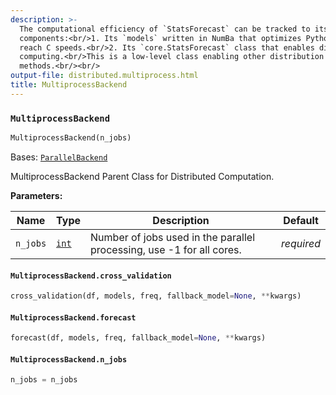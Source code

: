 ```yaml
---
description: >-
  The computational efficiency of `StatsForecast` can be tracked to its two core
  components:<br/>1. Its `models` written in NumBa that optimizes Python code to
  reach C speeds.<br/>2. Its `core.StatsForecast` class that enables distributed
  computing.<br/>This is a low-level class enabling other distribution
  methods.<br/><br/>
output-file: distributed.multiprocess.html
title: MultiprocessBackend
---
```


### `MultiprocessBackend`

```python
MultiprocessBackend(n_jobs)
```

Bases: <code>[ParallelBackend](#statsforecast.core.ParallelBackend)</code>

MultiprocessBackend Parent Class for Distributed Computation.

**Parameters:**

Name | Type | Description | Default
---- | ---- | ----------- | -------
`n_jobs` | <code>[int](#int)</code> | Number of jobs used in the parallel processing, use -1 for all cores. | *required*

#### `MultiprocessBackend.cross_validation`

```python
cross_validation(df, models, freq, fallback_model=None, **kwargs)
```

#### `MultiprocessBackend.forecast`

```python
forecast(df, models, freq, fallback_model=None, **kwargs)
```

#### `MultiprocessBackend.n_jobs`

```python
n_jobs = n_jobs
```
